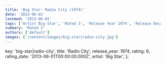 ```yaml
---
title: 'Big Star: Radio City (1974)'
date: '2013-06-01'
lastmod: '2013-06-01'
tags: ['Artist Big Star', 'Rated 3', 'Release Year 1974', 'Release Decade 1970']
summary: 'Rated 3'
authors: ['default']
images: ['/content/images/big-star|radio-city.jpg']
---
```


  key: 'big-star|radio-city',
  title: 'Radio City',
  release_year: 1974,
  rating: 6,
  rating_date: '2013-06-01T00:00:00.000Z',
  artist: 'Big Star',
};

<MusicRating data={data} />
